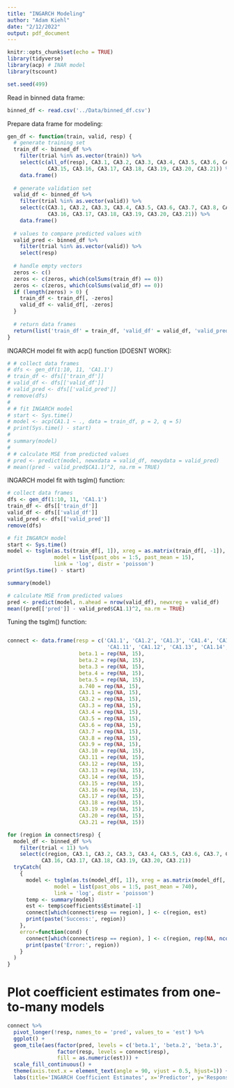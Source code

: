 ```yaml
---
title: "INGARCH Modeling"
author: "Adam Kiehl"
date: "2/12/2022"
output: pdf_document
---
```


```r
knitr::opts_chunk$set(echo = TRUE)
library(tidyverse)
library(acp) # INAR model
library(tscount)

set.seed(499)
```

Read in binned data frame:
```r
binned_df <- read.csv('../Data/binned_df.csv')
```

Prepare data frame for modeling:
```r
gen_df <- function(train, valid, resp) {
  # generate training set
  train_df <- binned_df %>%
    filter(trial %in% as.vector(train)) %>%
    select(c(all_of(resp), CA3.1, CA3.2, CA3.3, CA3.4, CA3.5, CA3.6, CA3.7, CA3.8, CA3.9, CA3.10, CA3.11, CA3.12, CA3.13, CA3.14,
             CA3.15, CA3.16, CA3.17, CA3.18, CA3.19, CA3.20, CA3.21)) %>%
    data.frame()
  
  # generate validation set
  valid_df <- binned_df %>%
    filter(trial %in% as.vector(valid)) %>%
    select(c(CA3.1, CA3.2, CA3.3, CA3.4, CA3.5, CA3.6, CA3.7, CA3.8, CA3.9, CA3.10, CA3.11, CA3.12, CA3.13, CA3.14, CA3.15,
             CA3.16, CA3.17, CA3.18, CA3.19, CA3.20, CA3.21)) %>%
    data.frame()
  
  # values to compare predicted values with
  valid_pred <- binned_df %>%
    filter(trial %in% as.vector(valid)) %>%
    select(resp)
  
  # handle empty vectors
  zeros <- c()
  zeros <- c(zeros, which(colSums(train_df) == 0))
  zeros <- c(zeros, which(colSums(valid_df) == 0))
  if (length(zeros) > 0) {
    train_df <- train_df[, -zeros]
    valid_df <- valid_df[, -zeros]
  }
  
  # return data frames
  return(list('train_df' = train_df, 'valid_df' = valid_df, 'valid_pred' = valid_pred))
}
```

INGARCH model fit with acp() function [DOESNT WORK]:
```r
# # collect data frames
# dfs <- gen_df(1:10, 11, 'CA1.1')
# train_df <- dfs[['train_df']]
# valid_df <- dfs[['valid_df']]
# valid_pred <- dfs[['valid_pred']]
# remove(dfs)
# 
# # fit INGARCH model
# start <- Sys.time()
# model <- acp(CA1.1 ~ ., data = train_df, p = 2, q = 5)
# print(Sys.time() - start)
# 
# summary(model)
# 
# # calculate MSE from predicted values
# pred <- predict(model, newxdata = valid_df, newydata = valid_pred)
# mean((pred - valid_pred$CA1.1)^2, na.rm = TRUE)
```

INGARCH model fit with tsglm() function:
```r
# collect data frames
dfs <- gen_df(1:10, 11, 'CA1.1')
train_df <- dfs[['train_df']]
valid_df <- dfs[['valid_df']]
valid_pred <- dfs[['valid_pred']]
remove(dfs)

# fit INGARCH model
start <- Sys.time()
model <- tsglm(as.ts(train_df[, 1]), xreg = as.matrix(train_df[, -1]), 
               model = list(past_obs = 1:5, past_mean = 15), 
               link = 'log', distr = 'poisson')
print(Sys.time() - start)

summary(model)

# calculate MSE from predicted values
pred <- predict(model, n.ahead = nrow(valid_df), newxreg = valid_df)
mean((pred[['pred']] - valid_pred$CA1.1)^2, na.rm = TRUE)
```

Tuning the tsglm() function:
```r

```

```r
connect <- data.frame(resp = c('CA1.1', 'CA1.2', 'CA1.3', 'CA1.4', 'CA1.5', 'CA1.6', 'CA1.7', 'CA1.8', 'CA1.9', 'CA1.10',
                                'CA1.11', 'CA1.12', 'CA1.13', 'CA1.14', 'CA1.15'),
                       beta.1 = rep(NA, 15),
                       beta.2 = rep(NA, 15),
                       beta.3 = rep(NA, 15),
                       beta.4 = rep(NA, 15),
                       beta.5 = rep(NA, 15),
                       a.740 = rep(NA, 15),
                       CA3.1 = rep(NA, 15),
                       CA3.2 = rep(NA, 15),
                       CA3.3 = rep(NA, 15),
                       CA3.4 = rep(NA, 15),
                       CA3.5 = rep(NA, 15),
                       CA3.6 = rep(NA, 15),
                       CA3.7 = rep(NA, 15),
                       CA3.8 = rep(NA, 15),
                       CA3.9 = rep(NA, 15),
                       CA3.10 = rep(NA, 15),
                       CA3.11 = rep(NA, 15),
                       CA3.12 = rep(NA, 15),
                       CA3.13 = rep(NA, 15),
                       CA3.14 = rep(NA, 15),
                       CA3.15 = rep(NA, 15),
                       CA3.16 = rep(NA, 15),
                       CA3.17 = rep(NA, 15),
                       CA3.18 = rep(NA, 15),
                       CA3.19 = rep(NA, 15),
                       CA3.20 = rep(NA, 15),
                       CA3.21 = rep(NA, 15))

for (region in connect$resp) {
  model_df <- binned_df %>%
    filter(trial < 11) %>%
    select(c(region, CA3.1, CA3.2, CA3.3, CA3.4, CA3.5, CA3.6, CA3.7, CA3.8, CA3.9, CA3.10, CA3.11, CA3.12, CA3.13, CA3.14, CA3.15,
           CA3.16, CA3.17, CA3.18, CA3.19, CA3.20, CA3.21))
  tryCatch(
    {
      model <- tsglm(as.ts(model_df[, 1]), xreg = as.matrix(model_df[, -1]), 
               model = list(past_obs = 1:5, past_mean = 740), 
               link = 'log', distr = 'poisson')
      temp <- summary(model)
      est <- temp$coefficients$Estimate[-1]
      connect[which(connect$resp == region), ] <- c(region, est)
      print(paste('Success:', region))
    },
    error=function(cond) {
      connect[which(connect$resp == region), ] <- c(region, rep(NA, ncol(model_df) + 5))
      print(paste('Error:', region))
    }
  )
}
```

# Plot coefficient estimates from one-to-many models
```r
connect %>%
  pivot_longer(!resp, names_to = 'pred', values_to = 'est') %>%
  ggplot() +
  geom_tile(aes(factor(pred, levels = c('beta.1', 'beta.2', 'beta.3', 'beta.4', 'beta.5', 'a.740', names(train_df[, -1]))),
                factor(resp, levels = connect$resp), 
                fill = as.numeric(est))) +
  scale_fill_continuous() +
  theme(axis.text.x = element_text(angle = 90, vjust = 0.5, hjust=1)) +
  labs(title='INGARCH Coefficient Estimates', x='Predictor', y='Response', fill='')
```



